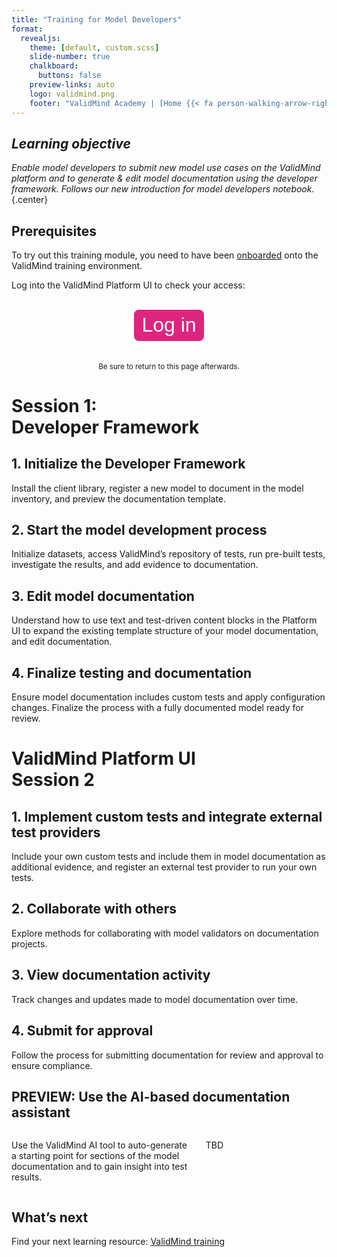 ```yaml
---
title: "Training for Model Developers"
format: 
  revealjs:
    theme: [default, custom.scss]
    slide-number: true
    chalkboard: 
      buttons: false
    preview-links: auto
    logo: validmind.png
    footer: "ValidMind Academy | [Home {{< fa person-walking-arrow-right >}}](training-overview.html)"
---
```


## _Learning objective_ {.center}

_Enable model developers to submit new model use cases on the ValidMind platform and to generate & edit model documentation using the developer framework. Follows our new introduction for model developers notebook._ {.center}

## Prerequisites {.center}

To try out this training module, you need to have been [onboarded](training-overview.html#onboarding) onto the ValidMind training environment.

Log into the ValidMind Platform UI to check your access:

<br><form method="get" action="https://app.prod.validmind.ai/" target="_blank" style="display: flex; justify-content: center;">
   <button type="submit" style="color: white; background-color: #de257e; border-radius: 8px; border: none; font-size: 32px; padding: 6.25px 12.5px; margin-bottom: 20px;">Log in<br></button>
</form>

<div style="text-align: center;">
  <small>Be sure to return to this page afterwards.</small>
</div>

# Session 1:<br>Developer Framework

## 1. Initialize the Developer Framework

Install the client library, register a new model to document in the model inventory, and preview the documentation template.

## 2. Start the model development process

Initialize datasets, access ValidMind’s repository of tests, run pre-built tests, investigate the results, and add evidence to documentation.

## 3. Edit model documentation

Understand how to use text and test-driven content blocks in the Platform UI to expand the existing template structure of your model documentation, and edit documentation.

## 4. Finalize testing and documentation

Ensure model documentation includes custom tests and apply configuration changes. Finalize the process with a fully documented model ready for review.

# ValidMind Platform UI<br>Session 2

## 1. Implement custom tests and integrate external test providers

Include your own custom tests and include them in model documentation as additional evidence, and register an external test provider to run your own tests.

## 2. Collaborate with others

Explore methods for collaborating with model validators on documentation projects.

## 3. View documentation activity

Track changes and updates made to model documentation over time.

## 4. Submit for approval

Follow the process for submitting documentation for review and approval to ensure compliance.

## PREVIEW: Use the AI-based documentation assistant

::: columns

::: {.column width="60%"}
Use the ValidMind AI tool to auto-generate a starting point for sections of the model documentation and to gain insight into test results.
:::

::: {.column width="40%"}
TBD
:::

:::

## What's next

Find your next learning resource: [ValidMind training](training-overview.html)

